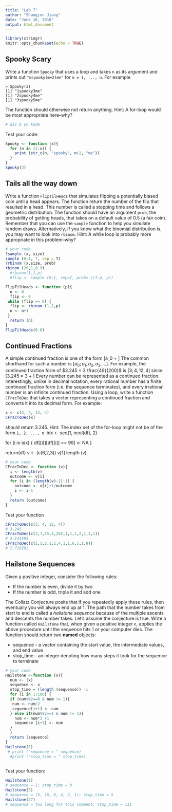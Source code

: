 ```yaml
---
title: "Lab 7"
author: "Shangjun Jiang"
date: "June 16, 2016"
output: html_document
---
```


```r
library(stringr)
knitr::opts_chunk$set(echo = TRUE)
```

## Spooky Scary
Write a function `Spooky` that uses a loop and takes `n` as its argument and prints out `"mspooky(m+2)me"` for `m = 1, ..., n`.  For example
```
> Spooky(3)
[1] "1spooky3me"
[1] "2spooky4me"
[1] "3spooky5me"
```
The function should otherwise not return anything.  Hint: A for-loop would be most appropriate here--why?
```r
# dis b yo kode
```
Test your code:
```r
Spooky <- function (x){
  for (n in (1:x)) {
    print (str_c(n, "spooky", n+2, "me"))
  }
}
Spooky(3)
```

## Tails all the way down
Write a function `FlipTilHeads` that simulates flipping a potentially biased coin until a head appears.  The function return the number of the flip that resulted in a head. This number is called a stopping time and follows a geometric distribution. The function should have an argument `prob`, the probability of getting heads, that takes on a default value of 0.5 (a fair coin). Remember that you can use the `sample` function to help you simulate random draws.  Alternatively, if you know what the binomial distribution is, you may want to look into `rbinom`.  Hint: A while loop is probably more appropriate in this problem--why?

```r
# your code
?sample (x, size)
sample (0:1, 7, rep = T)
?rbinom (x,size, prob)
rbinom (20,1,0.9)
  #rbinom(1,1,p)
  #flip <- sample (0:1, rep=T, prob= c(1-p, p))

FlipTilHeads <- function (p){
  n <- 0
  flip <- 0
 while (flip == 0) {
  flip <- rbinom (1,1,p)
  n <- n+1
 }
  return (n)
}
FlipTilHeads(0.6)
```

## Continued Fractions

A simple continued fraction is one of the form \[a_0 + \dfrac{1}{a_1 + \dfrac{1}{a_2 + \dfrac{1}{a_3 + ...}}}\]
The common shorthand for such a number is $\left[a_0; a_1, a_2, a_3, ...\right]$.  For example, the continued fraction form of $3.245 = 3 \frac{49}{200}$ is $\left[3; 4, 12, 4\right]$ since \[3.245 = 3 + \dfrac{1}{4 + \dfrac{1}{12 + \dfrac{1}{4}}}\]  Every number can be represented as a continued fraction.  Interestingly, unlike in decimal notation, every rational number has a finite continued fraction form (i.e. the sequence terminates), and every irrational number is an infinite continued fraction.  Using a loop, write a function `CFracToDec` that takes a vector representing a continued fraction and converts it into its decimal form.  For example:
```r
x <- c(3, 4, 12, 4)
CFracToDec(x)
```
should return 3.245.  Hint: The index set of the for-loop might not be of the form `1, 2, ..., n`.
  idx <- seq(1, ncol(df), 2)
  
  for (i in idx) {
    df[[i]][df[[i]] == 99] <- NA 
  }
  
  return(df)
v <- (c(6,2,3))
v[1]
length (v)

```r
# your code
CFracToDec <- function (v){
  i <- length(v)
  outcome <- v[i]
  for (i in (length(v)-1):1) {
    outcome <- v[i]+1/outcome
    i <- i-1
  }
  return (outcome)
}

```
Test your function 
```r
CFracToDec(c(3, 4, 12, 4)) 
# 3.245
CFracToDec(c(3,7,15,1,292,1,1,1,2,1,3,1))
# 3.141593
CFracToDec(c(2,1,2,1,1,4,1,1,6,1,1,8)) 
# 2.718282
```

## Hailstone Sequences 
Given a positive integer, consider the following rules:

* If the number is even, divide it by two
* If the number is odd, triple it and add one

The Collatz Conjecture posits that if you repeatedly apply these rules, then eventually you will always end up at 1.  The path that the number takes from start to end is called a _hailstone sequence_ because of the multiple ascents and descents the number takes.  Let's assume the conjecture is true.  Write a function called `Hailstone` that, when given a positive integer `n`, applies the above procedure until the sequence hits 1 or your computer dies.  The function should return two __named__ objects:

* sequence - a vector containing the start value, the intermediate values, and end value
* stop_time - an integer denoting how many steps it took for the sequence to terminate

```r
# your code
Hailstone <-function (x){
  num <- (x)
  sequence <- x
  stop_time = (length (sequence)) -1
  for (i in 1:100) {
  if (num%%2==0 & num != 1){
   num <- num/2
   sequence[i+1] <- num
  } else if(num%%2==1 & num != 1){
    num <- num*3 +1
    sequence [i+1] <- num
  }
  }
  return (sequence)
}
Hailstone(5) 
 # print ("sequence = " sequence)
  #print ("stop_time = " stop_time)
 
```
Test your function:
```r
Hailstone(1)
# sequence = 1; stop_time = 0
Hailstone(5) 
# sequence = (5, 16, 8, 4, 2, 1); stop_time = 5
Hailstone(27) 
# sequence = too long for this comment; stop_time = 111
```

